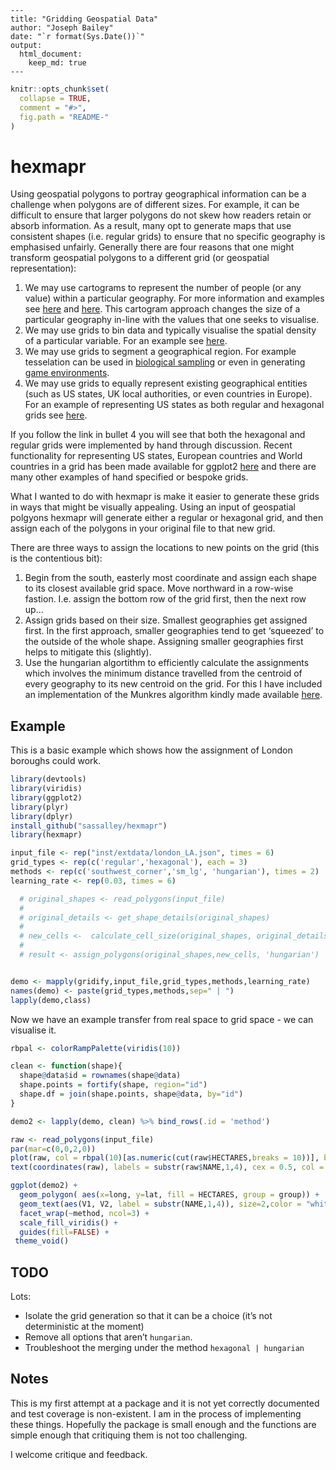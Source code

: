    ---  
    title: "Gridding Geospatial Data"  
    author: "Joseph Bailey"  
    date: "`r format(Sys.Date())`"
    output:  
      html_document:  
        keep_md: true  
    ---  

<!-- README.md is generated from README.Rmd. Please edit that file -->

```r
knitr::opts_chunk$set(
  collapse = TRUE,
  comment = "#>",
  fig.path = "README-"
)
```

# hexmapr
Using geospatial polygons to portray geographical information can be a challenge when polygons are of different sizes. For example, it can be difficult to ensure that larger polygons do not skew how readers retain or absorb information. As a result, many opt to generate maps that use consistent shapes (i.e. regular grids) to ensure that no specific geography is emphasised unfairly. Generally there are four reasons that one might transform geospatial polygons to a different grid (or geospatial representation):

1. We may use cartograms to represent the number of people (or any value) within a particular geography. For more information and examples see [here](https://www.wired.com/2016/10/electoral-maps-look-little-different-heres/) and [here](http://www.nytimes.com/interactive/2013/04/08/business/global/asia-map.html). This cartogram approach changes the size of a particular geography in-line with the values that one seeks to visualise. 
2. We may use grids to bin data and typically visualise the spatial density of a particular variable. For an example see [here](https://bl.ocks.org/mbostock/4330486).
3. We may use grids to segment a geographical region. For example tesselation can be used in [biological sampling](https://www.arcgis.com/home/item.html?id=03388990d3274160afe240ac54763e57) or even in generating [game environments](https://www.redblobgames.com/grids/hexagons/).
4. We may use grids to equally represent existing geographical entities (such as US states, UK local authorities, or even countries in Europe). For an example of representing US states as both regular and hexagonal grids see [here](http://blog.apps.npr.org/2015/05/11/hex-tile-maps.html).

If you follow the link in bullet 4 you will see that both the hexagonal and regular grids were implemented by hand through discussion. Recent functionality for representing US states, European countries and World countries in a grid has been made available for ggplot2 [here](https://hafen.github.io/geofacet/) and there are many other examples of hand specified or bespoke grids.

What I wanted to do with hexmapr is make it easier to generate these grids in ways that might be visually appealing. Using an input of geospatial polgyons hexmapr will generate either a regular or hexagonal grid, and then assign each of the polygons in your original file to that new grid. 

There are three ways to assign the locations to new points on the grid (this is the contentious bit):

1. Begin from the south, easterly most coordinate and assign each shape to its closest available grid space. Move northward in a row-wise fastion. I.e. assign the bottom row of the grid first, then the next row up...
2. Assign grids based on their size. Smallest geographies get assigned first. In the first approach, smaller geographies tend to get 'squeezed' to the outside of the whole shape. Assigning smaller geographies first helps to mitigate this (slightly).
3. Use the hungarian algortithm to efficiently calculate the assignments which involves the minimum distance travelled from the centroid of every geography to its new centroid on the grid. For this I have included an implementation of the Munkres algorithm kindly made available [here](https://github.com/RcppCore/rcpp-gallery/blob/gh-pages/src/2013-09-24-minimal-assignment.cpp).

## Example
This is a basic example which shows how the assignment of London boroughs could work. 
```r
library(devtools)
library(viridis)
library(ggplot2)
library(plyr)
library(dplyr)
install_github("sassalley/hexmapr")
library(hexmapr)

input_file <- rep("inst/extdata/london_LA.json", times = 6)
grid_types <- rep(c('regular','hexagonal'), each = 3)
methods <- rep(c('southwest_corner','sm_lg', 'hungarian'), times = 2)
learning_rate <- rep(0.03, times = 6)

  # original_shapes <- read_polygons(input_file)
  # 
  # original_details <- get_shape_details(original_shapes)
  # 
  # new_cells <-  calculate_cell_size(original_shapes, original_details,learning_rate, 'regular')
  # 
  # result <- assign_polygons(original_shapes,new_cells, 'hungarian')


demo <- mapply(gridify,input_file,grid_types,methods,learning_rate)
names(demo) <- paste(grid_types,methods,sep=" | ")
lapply(demo,class)
```

Now we have an example transfer from real space to grid space - we can visualise it. 
```r
rbpal <- colorRampPalette(viridis(10))

clean <- function(shape){
  shape@data$id = rownames(shape@data)
  shape.points = fortify(shape, region="id")
  shape.df = join(shape.points, shape@data, by="id")
}

demo2 <- lapply(demo, clean) %>% bind_rows(.id = 'method')

raw <- read_polygons(input_file)
par(mar=c(0,0,2,0))
plot(raw, col = rbpal(10)[as.numeric(cut(raw$HECTARES,breaks = 10))], border = NA, main = "Input polygons")
text(coordinates(raw), labels = substr(raw$NAME,1,4), cex = 0.5, col = "white")
```


```r

ggplot(demo2) +
  geom_polygon( aes(x=long, y=lat, fill = HECTARES, group = group)) +
  geom_text(aes(V1, V2, label = substr(NAME,1,4)), size=2,color = "white") +
  facet_wrap(~method, ncol=3) +
  scale_fill_viridis() +
  guides(fill=FALSE) +
 theme_void()
```

## TODO

Lots:

- Isolate the grid generation so that it can be a choice (it's not deterministic at the moment)
- Remove all options that aren't `hungarian`.
- Troubleshoot the merging under the method `hexagonal | hungarian`


## Notes

This is my first attempt at a package and it is not yet correctly documented and test coverage is non-existent. I am in the process of implementing these things. Hopefully the package is small enough and the functions are simple enough that critiquing them is not too challenging. 

I welcome critique and feedback. 

